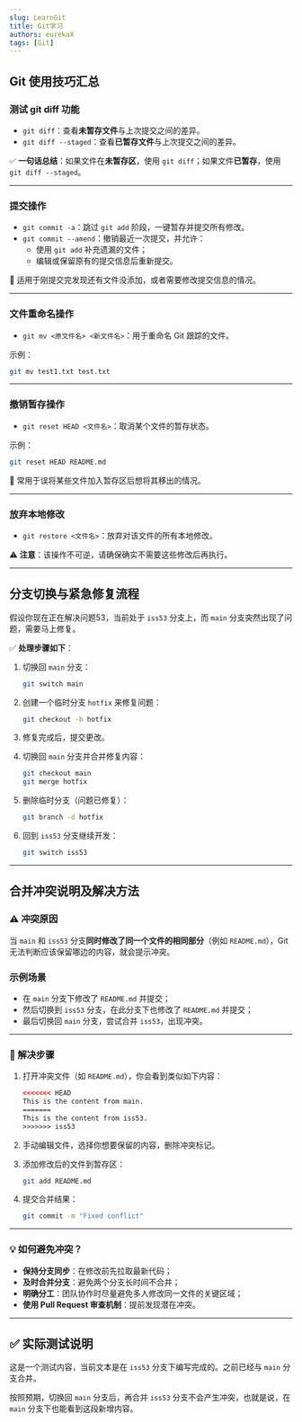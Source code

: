 ```yaml
---
slug: LearnGit
title: Git学习
authors: eurekaX
tags: [Git]
---
```

## Git 使用技巧汇总


### 测试 git diff 功能

- `git diff`：查看**未暂存文件**与上次提交之间的差异。
- `git diff --staged`：查看**已暂存文件**与上次提交之间的差异。

✅ **一句话总结**：如果文件在**未暂存区**，使用 `git diff`；如果文件**已暂存**，使用 `git diff --staged`。

---

### 提交操作

- `git commit -a`：跳过 `git add` 阶段，一键暂存并提交所有修改。
- `git commit --amend`：撤销最近一次提交，并允许：
  - 使用 `git add` 补充遗漏的文件；
  - 编辑或保留原有的提交信息后重新提交。

🔁 适用于刚提交完发现还有文件没添加，或者需要修改提交信息的情况。

---

### 文件重命名操作

- `git mv <原文件名> <新文件名>`：用于重命名 Git 跟踪的文件。

示例：

```bash
git mv test1.txt test.txt
```

---

### 撤销暂存操作

- `git reset HEAD <文件名>`：取消某个文件的暂存状态。

示例：

```bash
git reset HEAD README.md
```

📌 常用于误将某些文件加入暂存区后想将其移出的情况。

---

### 放弃本地修改

- `git restore <文件名>`：放弃对该文件的所有本地修改。

⚠️ **注意**：该操作不可逆，请确保确实不需要这些修改后再执行。

---

## 分支切换与紧急修复流程

假设你现在正在解决问题53，当前处于 `iss53` 分支上，而 `main` 分支突然出现了问题，需要马上修复。

✅ **处理步骤如下**：

1. 切换回 `main` 分支：

   ```bash
   git switch main
   ```

2. 创建一个临时分支 `hotfix` 来修复问题：

   ```bash
   git checkout -b hotfix
   ```

3. 修复完成后，提交更改。

4. 切换回 `main` 分支并合并修复内容：

   ```bash
   git checkout main
   git merge hotfix
   ```

5. 删除临时分支（问题已修复）：

   ```bash
   git branch -d hotfix
   ```

6. 回到 `iss53` 分支继续开发：

   ```bash
   git switch iss53
   ```

---

## 合并冲突说明及解决方法

### ⚠️ 冲突原因

当 `main` 和 `iss53` 分支**同时修改了同一个文件的相同部分**（例如 `README.md`），Git 无法判断应该保留哪边的内容，就会提示冲突。

### 示例场景

- 在 `main` 分支下修改了 `README.md` 并提交；
- 然后切换到 `iss53` 分支，在此分支下也修改了 `README.md` 并提交；
- 最后切换回 `main` 分支，尝试合并 `iss53`，出现冲突。

---

### 🔧 解决步骤

1. 打开冲突文件（如 `README.md`），你会看到类似如下内容：

   ```html
   <<<<<<< HEAD
   This is the content from main.
   =======
   This is the content from iss53.
   >>>>>>> iss53
   ```

2. 手动编辑文件，选择你想要保留的内容，删除冲突标记。
3. 添加修改后的文件到暂存区：

   ```bash
   git add README.md
   ```

4. 提交合并结果：

   ```bash
   git commit -m "Fixed conflict"
   ```

---

### 💡 如何避免冲突？

- **保持分支同步**：在修改前先拉取最新代码；
- **及时合并分支**：避免两个分支长时间不合并；
- **明确分工**：团队协作时尽量避免多人修改同一文件的关键区域；
- **使用 Pull Request 审查机制**：提前发现潜在冲突。

---

## ✅ 实际测试说明

这是一个测试内容，当前文本是在 `iss53` 分支下编写完成的。之前已经与 `main` 分支合并。

按照预期，切换回 `main` 分支后，再合并 `iss53` 分支不会产生冲突，也就是说，在 `main` 分支下也能看到这段新增内容。



